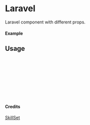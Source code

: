 
<Meta of={Laravel} title="SkillSet/Laravel" />

# Laravel

Laravel component with different props.

#### Example

<Canvas of={Laravel.Primary} />

## Usage

```ts
import { Laravel } from "yadl-ui";

const Example = () => {
  return (
      <Laravel />
  );
};

export default Example;
```

#### Credits
[SkillSet](https://skillicons.dev)
